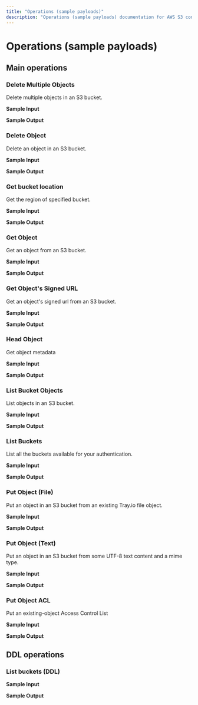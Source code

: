 ```yaml
---
title: "Operations (sample payloads)"
description: "Operations (sample payloads) documentation for AWS S3 connector"
---
```


# Operations (sample payloads)

## Main operations

### Delete Multiple Objects

Delete multiple objects in an S3 bucket.

**Sample Input**

**Sample Output**

### Delete Object

Delete an object in an S3 bucket.

**Sample Input**

**Sample Output**

### Get bucket location

Get the region of specified bucket.

**Sample Input**

**Sample Output**

### Get Object

Get an object from an S3 bucket.

**Sample Input**

**Sample Output**

### Get Object's Signed URL

Get an object's signed url from an S3 bucket.

**Sample Input**

**Sample Output**

### Head Object

Get object metadata

**Sample Input**

**Sample Output**

### List Bucket Objects

List objects in an S3 bucket.

**Sample Input**

**Sample Output**

### List Buckets

List all the buckets available for your authentication.

**Sample Input**

**Sample Output**

### Put Object (File)

Put an object in an S3 bucket from an existing Tray.io file object.

**Sample Input**

**Sample Output**

### Put Object (Text)

Put an object in an S3 bucket from some UTF-8 text content and a mime type.

**Sample Input**

**Sample Output**

### Put Object ACL

Put an existing-object Access Control List

**Sample Input**

**Sample Output**

## DDL operations

### List buckets (DDL)

**Sample Input**

**Sample Output**
